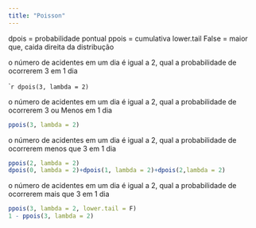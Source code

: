 ```yaml
---
title: "Poisson"
---
```


dpois = probabilidade pontual
ppois = cumulativa
lower.tail False = maior que, caida direita da distribução

o número de acidentes em um dia é igual a 2, qual a probabilidade de ocorrerem 3 em 1 dia

````r
dpois(3, lambda = 2)
```

o número de acidentes em um dia é igual a 2, qual a probabilidade de ocorrerem 3 ou Menos em 1 dia

```r
ppois(3, lambda = 2)
```

o número de acidentes em um dia é igual a 2, qual a probabilidade de ocorrerem menos que 3 em 1 dia

```r
ppois(2, lambda = 2)
dpois(0, lambda = 2)+dpois(1, lambda = 2)+dpois(2,lambda = 2)
```

o número de acidentes em um dia é igual a 2, qual a probabilidade de ocorrerem mais que 3 em 1 dia

```r
ppois(3, lambda = 2, lower.tail = F)
1 - ppois(3, lambda = 2)
```